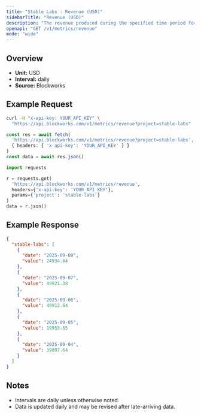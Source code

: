 ```yaml
---
title: "Stable Labs : Revenue (USD)"
sidebarTitle: "Revenue (USD)"
description: "The revenue produced during the specified time period for given project."
openapi: "GET /v1/metrics/revenue"
mode: "wide"
---
```


## Overview

- **Unit:** USD
- **Interval:** daily
- **Source:** Blockworks

## Example Request

<CodeGroup>

```bash cURL
curl -H "x-api-key: YOUR_API_KEY" \
  "https://api.blockworks.com/v1/metrics/revenue?project=stable-labs"
```

```typescript TypeScript
const res = await fetch(
  'https://api.blockworks.com/v1/metrics/revenue?project=stable-labs',
  { headers: { 'x-api-key': 'YOUR_API_KEY' } }
)
const data = await res.json()
```

```python Python
import requests

r = requests.get(
  'https://api.blockworks.com/v1/metrics/revenue',
  headers={'x-api-key': 'YOUR_API_KEY'},
  params={'project': 'stable-labs'}
)
data = r.json()
```

</CodeGroup>

## Example Response

```json
{
  "stable-labs": [
    {
      "date": "2025-09-08",
      "value": 24934.84
    },
    {
      "date": "2025-09-07",
      "value": 49921.38
    },
    {
      "date": "2025-09-06",
      "value": 49912.64
    },
    {
      "date": "2025-09-05",
      "value": 19953.65
    },
    {
      "date": "2025-09-04",
      "value": 39897.64
    }
  ]
}
```

## Notes
- Intervals are daily unless otherwise noted.
- Data is updated daily and may be revised after late-arriving data.
